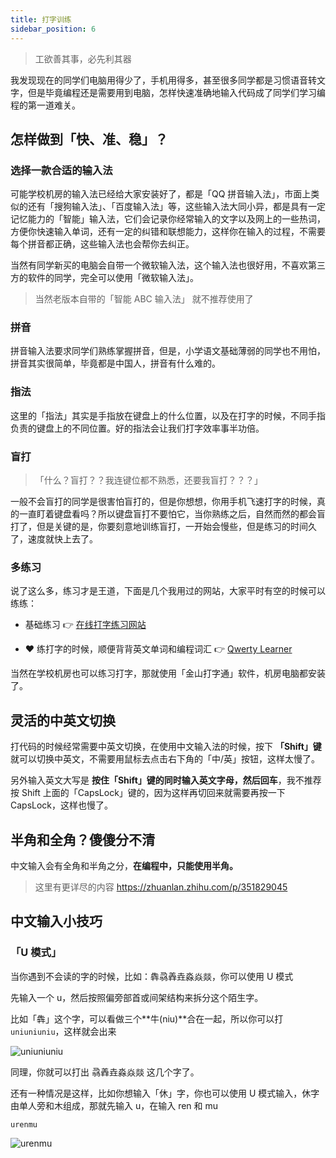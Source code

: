 ```yaml
---
title: 打字训练
sidebar_position: 6
---
```


> 工欲善其事，必先利其器

我发现现在的同学们电脑用得少了，手机用得多，甚至很多同学都是习惯语音转文字，但是毕竟编程还是需要用到电脑，怎样快速准确地输入代码成了同学们学习编程的第一道难关。

## 怎样做到「快、准、稳」？

### 选择一款合适的输入法

可能学校机房的输入法已经给大家安装好了，都是「QQ 拼音输入法」，市面上类似的还有「搜狗输入法」、「百度输入法」等，这些输入法大同小异，都是具有一定记忆能力的「智能」输入法，它们会记录你经常输入的文字以及网上的一些热词，方便你快速输入单词，还有一定的纠错和联想能力，这样你在输入的过程，不需要每个拼音都正确，这些输入法也会帮你去纠正。

当然有同学新买的电脑会自带一个微软输入法，这个输入法也很好用，不喜欢第三方的软件的同学，完全可以使用「微软输入法」。

> 当然老版本自带的「智能 ABC 输入法」 就不推荐使用了

### 拼音

拼音输入法要求同学们熟练掌握拼音，但是，小学语文基础薄弱的同学也不用怕，拼音其实很简单，毕竟都是中国人，拼音有什么难的。

### 指法

这里的「指法」其实是手指放在键盘上的什么位置，以及在打字的时候，不同手指负责的键盘上的不同位置。好的指法会让我们打字效率事半功倍。

### 盲打

> 「什么？盲打？？我连键位都不熟悉，还要我盲打？？？」

一般不会盲打的同学是很害怕盲打的，但是你想想，你用手机飞速打字的时候，真的一直盯着键盘看吗？所以键盘盲打不要怕它，当你熟练之后，自然而然的都会盲打了，但是关键的是，你要刻意地训练盲打，一开始会慢些，但是练习的时间久了，速度就快上去了。

### 多练习

说了这么多，练习才是王道，下面是几个我用过的网站，大家平时有空的时候可以练练：

- 基础练习 👉 [在线打字练习网站](https://dazidazi.com)

- ❤ 练打字的时候，顺便背背英文单词和编程词汇 👉 [Qwerty Learner](https://kaiyiwing.gitee.io/qwerty-learner/)

当然在学校机房也可以练习打字，那就使用「金山打字通」软件，机房电脑都安装了。

## 灵活的中英文切换

打代码的时候经常需要中英文切换，在使用中文输入法的时候，按下 **「Shift」键** 就可以切换中英文，不需要用鼠标去点击右下角的「中/英」按钮，这样太慢了。

另外输入英文大写是 **按住「Shift」键的同时输入英文字母，然后回车**，我不推荐按 Shift 上面的「CapsLock」键的，因为这样再切回来就需要再按一下 CapsLock，这样也慢了。

## 半角和全角？傻傻分不清

中文输入会有全角和半角之分，**在编程中，只能使用半角。**

> 这里有更详尽的内容 https://zhuanlan.zhihu.com/p/351829045

## 中文输入小技巧

### 「U 模式」

当你遇到不会读的字的时候，比如：犇骉羴垚淼焱燚，你可以使用 U 模式

先输入一个 u，然后按照偏旁部首或间架结构来拆分这个陌生字。

比如「犇」这个字，可以看做三个**牛(niu)**合在一起，所以你可以打 `uniuniuniu`，这样就会出来

![uniuniuniu](./uniuniuniu.png)

同理，你就可以打出 骉羴垚淼焱燚 这几个字了。

还有一种情况是这样，比如你想输入「休」字，你也可以使用 U 模式输入，休字由单人旁和木组成，那就先输入 u，在输入 ren 和 mu

`urenmu`

![urenmu](./urenmu.png)
